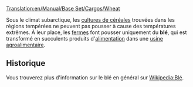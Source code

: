 [[Translation:en/Manual/Base Set/Cargos/Wheat]]

{{fr/Manual/Base Set/Cargos/Cargaison|nom=Blé
|image=en/Manual/Base Set/Cargos/Grain.png
|produit=[[fr/Manual/Base Set/Industries/Ferme|Ferme]]
|accepté=[[fr/Manual/Base Set/Industries/Usine agroalimentaire|Usine agroalimentaire]]
}}

Sous le climat subarctique, les [[fr/Manual/Base Set/Cargos/Céréales|cultures de céréales]] trouvées dans les régions tempérées ne peuvent pas pousser à cause des températures extrêmes. À leur place, les [[fr/Manual/Base Set/Industries/Ferme|fermes]] font pousser uniquement du '''blé''', qui est transformé en succulents produits d'[[fr/Manual/Base Set/Cargos/Nourriture|alimentation]] dans une [[fr/Manual/Base Set/Industries/Usine agroalimentaire|usine agroalimentaire]].

==Historique==
Vous trouverez plus d'information sur le blé en général sur [https://www.wikipedia.org/wiki/fr:Blé Wikipedia:Blé].